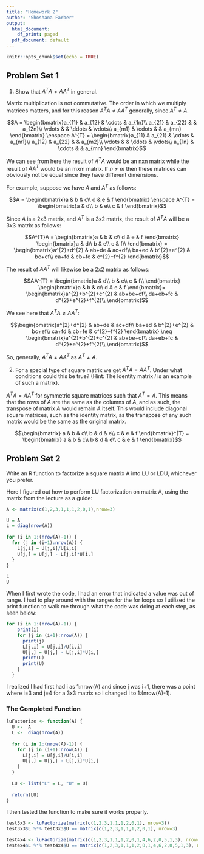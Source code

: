 ```yaml
---
title: "Homework 2"
author: "Shoshana Farber"
output:
  html_document:
    df_print: paged
  pdf_document: default
---
```


```r
knitr::opts_chunk$set(echo = TRUE)
```

## Problem Set 1   

(1) Show that $A^{T}A \neq AA^{T}$ in general.

Matrix multiplication is not commutative. The order in which we multiply matrices matters, and for this reason $A^{T}A \neq AA^{T}$ generally, since $A^{T} \neq A$.

$$A = \begin{bmatrix}a_{11} & a_{12} & \cdots & a_{1n}\\
a_{21} & a_{22} &  & a_{2n}\\
\vdots & & \ddots & \vdots\\
a_{m1} & \cdots & & a_{mn}
\end{bmatrix}
\enspace
A^{T} = \begin{bmatrix}a_{11} & a_{21} & \cdots & a_{m1}\\
a_{12} & a_{22} &  & a_{m2}\\
\vdots & & \ddots & \vdots\\
a_{1n} & \cdots & & a_{mn}
\end{bmatrix}$$

We can see from here the result of $A^{T}A$ would be an nxn matrix while the result of $AA^{T}$ would be an mxm matrix. If $n \neq m$ then these matrices can obviously not be equal since they have different dimensions. 

For example, suppose we have $A$ and $A^{T}$ as follows:

$$A = \begin{bmatrix}a & b & c\\
d & e & f
\end{bmatrix}
\enspace
A^{T} = \begin{bmatrix}a & d\\
b & e\\
c & f
\end{bmatrix}$$

Since $A$ is a 2x3 matrix, and $A^{T}$ is a 3x2 matrix, the result of $A^{T}A$ will be a 3x3 matrix as follows:

$$A^{T}A = \begin{bmatrix}a & b & c\\
d & e & f
\end{bmatrix}
\begin{bmatrix}a & d\\
b & e\\
c & f\\
\end{bmatrix} = 
\begin{bmatrix}a^{2}+d^{2} & ab+de & ac+df\\
ba+ed & b^{2}+e^{2} & bc+ef\\
ca+fd & cb+fe & c^{2}+f^{2}
\end{bmatrix}$$

The result of $AA^{T}$ will likewise be a 2x2 matrix as follows:

$$AA^{T} = \begin{bmatrix}a & d\\
b & e\\
c & f\\
\end{bmatrix} 
\begin{bmatrix}a & b & c\\
d & e & f
\end{bmatrix}= 
\begin{bmatrix}a^{2}+b^{2}+c^{2} & ab+be+cf\\
da+eb+fc & d^{2}+e^{2}+f^{2}\\
\end{bmatrix}$$

We see here that $A^{T}A \neq AA^{T}$:

$$\begin{bmatrix}a^{2}+d^{2} & ab+de & ac+df\\
ba+ed & b^{2}+e^{2} & bc+ef\\
ca+fd & cb+fe & c^{2}+f^{2}
\end{bmatrix}
\neq
\begin{bmatrix}a^{2}+b^{2}+c^{2} & ab+be+cf\\
da+eb+fc & d^{2}+e^{2}+f^{2}\\
\end{bmatrix}$$

So, generally, $A^{T}A \neq AA^{T}$ as $A^{T} \neq A$. 


(2) For a special type of square matrix we get $A^{T}A = AA^{T}$. Under what conditions could this be true? (Hint: The Identity matrix $I$ is an example of such a matrix).

$A^{T}A = AA^{T}$ for symmetric square matrices such that $A^{T} = A$. This means that the rows of $A$ are the same as the columns of $A$, and as such, the transpose of matrix $A$ would remain $A$ itself. This would include diagonal square matrices, such as the identity matrix, as the transpose of any such matrix would be the same as the original matrix.  

$$\begin{bmatrix} a & b & c\\
b & d & e\\
c & e & f
\end{bmatrix}^{T} 
= 
\begin{bmatrix} a & b & c\\
b & d & e\\
c & e & f
\end{bmatrix}$$

## Problem Set 2

Write an R function to factorize a square matrix A into LU or LDU, whichever you
prefer. 

Here I figured out how to perform LU factorization on matrix A, using the matrix from the lecture as a guide:

```r
A <- matrix(c(1,2,3,1,1,1,2,0,1),nrow=3)

U = A
L = diag(nrow(A))
  
for (i in 1:(nrow(A)-1)) {
  for (j in (i+1):nrow(A)) {
    L[j,i] = U[j,i]/U[i,i]
    U[j,] = U[j,] - L[j,i]*U[i,]
  }
}

L
U
```

When I first wrote the code, I had an error that indicated a value was out of range. I had to play around with the ranges for the for loops so I utilized the print function to walk me through what the code was doing at each step, as seen below: 

```r
for (i in 1:(nrow(A)-1)) {
    print(i)
    for (j in (i+1):nrow(A)) {
      print(j)
      L[j,i] = U[j,i]/U[i,i]
      U[j,] = U[j,] - L[j,i]*U[i,]
      print(L)
      print(U)
    }
  }
```

I realized I had first had i as 1:nrow(A) and since j was i+1, there was a point where i=3 and j=4 for a 3x3 matrix so I changed i to 1:(nrow(A)-1). 

### The Completed Function

```r
luFactorize <- function(A) {
  U <-  A
  L <-  diag(nrow(A))
    
  for (i in 1:(nrow(A)-1)) {
    for (j in (i+1):nrow(A)) {
      L[j,i] = U[j,i]/U[i,i]
      U[j,] = U[j,] - L[j,i]*U[i,]
    }
  }
  
  LU <- list("L" = L, "U" = U)
  
  return(LU)
}
```

I then tested the function to make sure it works properly. 

```r
test3x3 <- luFactorize(matrix(c(1,2,3,1,1,1,2,0,1), nrow=3))
test3x3$L %*% test3x3$U == matrix(c(1,2,3,1,1,1,2,0,1), nrow=3)

test4x4 <- luFactorize(matrix(c(1,2,3,1,1,1,2,0,1,4,6,2,0,5,1,3), nrow=4))
test4x4$L %*% test4x4$U == matrix(c(1,2,3,1,1,1,2,0,1,4,6,2,0,5,1,3), nrow=4)
```

